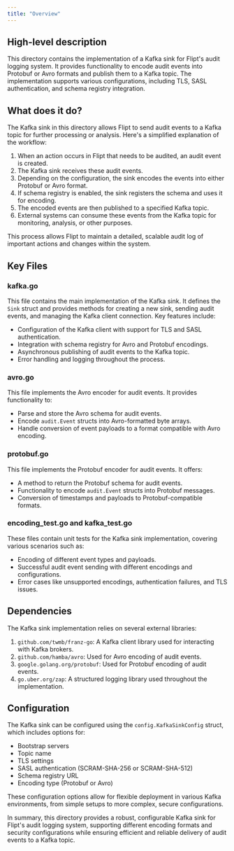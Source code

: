 ```yaml
---
title: "Overview"
---
```


## High-level description
This directory contains the implementation of a Kafka sink for Flipt's audit logging system. It provides functionality to encode audit events into Protobuf or Avro formats and publish them to a Kafka topic. The implementation supports various configurations, including TLS, SASL authentication, and schema registry integration.

## What does it do?
The Kafka sink in this directory allows Flipt to send audit events to a Kafka topic for further processing or analysis. Here's a simplified explanation of the workflow:

1. When an action occurs in Flipt that needs to be audited, an audit event is created.
2. The Kafka sink receives these audit events.
3. Depending on the configuration, the sink encodes the events into either Protobuf or Avro format.
4. If schema registry is enabled, the sink registers the schema and uses it for encoding.
5. The encoded events are then published to a specified Kafka topic.
6. External systems can consume these events from the Kafka topic for monitoring, analysis, or other purposes.

This process allows Flipt to maintain a detailed, scalable audit log of important actions and changes within the system.

## Key Files

### kafka.go
This file contains the main implementation of the Kafka sink. It defines the `Sink` struct and provides methods for creating a new sink, sending audit events, and managing the Kafka client connection. Key features include:

- Configuration of the Kafka client with support for TLS and SASL authentication.
- Integration with schema registry for Avro and Protobuf encodings.
- Asynchronous publishing of audit events to the Kafka topic.
- Error handling and logging throughout the process.

### avro.go
This file implements the Avro encoder for audit events. It provides functionality to:

- Parse and store the Avro schema for audit events.
- Encode `audit.Event` structs into Avro-formatted byte arrays.
- Handle conversion of event payloads to a format compatible with Avro encoding.

### protobuf.go
This file implements the Protobuf encoder for audit events. It offers:

- A method to return the Protobuf schema for audit events.
- Functionality to encode `audit.Event` structs into Protobuf messages.
- Conversion of timestamps and payloads to Protobuf-compatible formats.

### encoding_test.go and kafka_test.go
These files contain unit tests for the Kafka sink implementation, covering various scenarios such as:

- Encoding of different event types and payloads.
- Successful audit event sending with different encodings and configurations.
- Error cases like unsupported encodings, authentication failures, and TLS issues.

## Dependencies
The Kafka sink implementation relies on several external libraries:

1. `github.com/twmb/franz-go`: A Kafka client library used for interacting with Kafka brokers.
2. `github.com/hamba/avro`: Used for Avro encoding of audit events.
3. `google.golang.org/protobuf`: Used for Protobuf encoding of audit events.
4. `go.uber.org/zap`: A structured logging library used throughout the implementation.

## Configuration
The Kafka sink can be configured using the `config.KafkaSinkConfig` struct, which includes options for:

- Bootstrap servers
- Topic name
- TLS settings
- SASL authentication (SCRAM-SHA-256 or SCRAM-SHA-512)
- Schema registry URL
- Encoding type (Protobuf or Avro)

These configuration options allow for flexible deployment in various Kafka environments, from simple setups to more complex, secure configurations.

In summary, this directory provides a robust, configurable Kafka sink for Flipt's audit logging system, supporting different encoding formats and security configurations while ensuring efficient and reliable delivery of audit events to a Kafka topic.